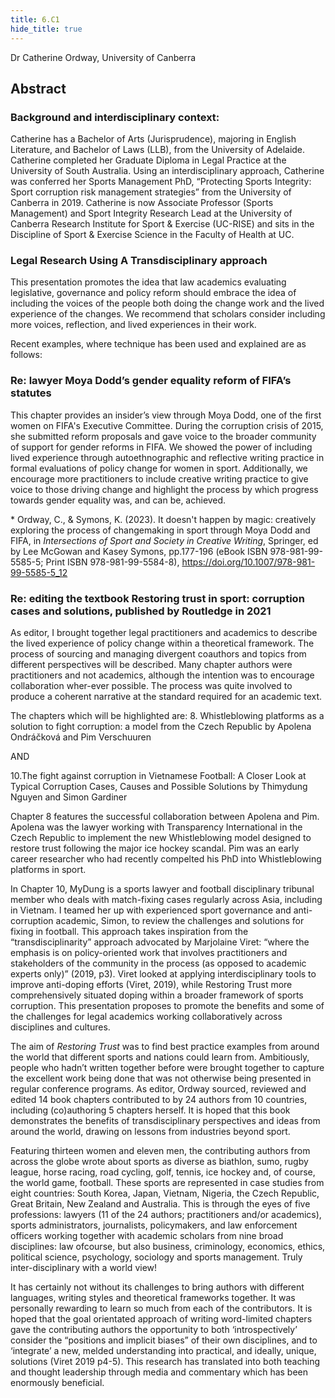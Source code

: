 ```yaml
---
title: 6.C1
hide_title: true
---
```


<AbstractHeader sKey='id6_C1'>
    Dr Catherine Ordway, University of Canberra
</AbstractHeader>

## Abstract

### Background and interdisciplinary context:
Catherine has a Bachelor of Arts (Jurisprudence), majoring in English Literature, and Bachelor of Laws (LLB), from the University of Adelaide.  Catherine completed her Graduate Diploma in Legal Practice at the University of South Australia. Using an interdisciplinary approach, Catherine was conferred her Sports Management PhD, “Protecting Sports Integrity: Sport corruption risk management strategies” from the University of Canberra in 2019.  Catherine is now Associate Professor (Sports Management) and Sport Integrity Research Lead at the University of Canberra Research Institute for Sport & Exercise (UC-RISE) and sits in the Discipline of Sport & Exercise Science in the Faculty of Health at UC.

### Legal Research Using A Transdisciplinary approach
This presentation promotes the idea that law academics evaluating legislative, governance and policy reform should embrace the idea of including the voices of the people both doing the change work and the lived experience of the changes. We recommend that scholars consider including more voices, reflection, and lived experiences in their work.

Recent examples, where technique has been used and explained are as follows:

### Re: lawyer Moya Dodd’s gender equality reform of FIFA’s statutes 
This chapter provides an insider’s view through Moya Dodd, one of the first women on FIFA's Executive Committee. During the corruption crisis of 2015, she submitted reform proposals and gave voice to the broader community of support for gender reforms in FIFA. We showed the power of including lived experience through autoethnographic and reflective writing practice in formal evaluations of policy change for women in sport. Additionally, we encourage more practitioners to include creative writing practice to give voice to those driving change and highlight the process by which progress towards gender equality was, and can be, achieved.

\* Ordway, C., & Symons, K. (2023). It doesn't happen by magic: creatively exploring the process of changemaking in sport through Moya Dodd and FIFA, in *Intersections of Sport and Society in Creative Writing*, Springer, ed by Lee McGowan and Kasey Symons, pp.177-196 (eBook ISBN 978-981-99-5585-5; Print ISBN 978-981-99-5584-8), https://doi.org/10.1007/978-981-99-5585-5_12

### Re: editing the textbook Restoring trust in sport: corruption cases and solutions, published by Routledge in 2021
As editor, I brought together legal practitioners and academics to describe the lived experience of policy change within a theoretical framework.  The process of sourcing and managing divergent coauthors and topics from different perspectives will be described. Many chapter authors were practitioners and not academics, although the intention was to encourage collaboration wher-ever possible. The process was quite involved to produce a coherent narrative at the standard required for an academic text.

The chapters which will be highlighted are:
8. Whistleblowing platforms as a solution to fight corruption: a model from the Czech Republic by Apolena Ondráčková and Pim Verschuuren

AND

10.The fight against corruption in Vietnamese Football: A Closer Look at Typical Corruption Cases, Causes and Possible Solutions by Thimydung Nguyen and Simon Gardiner

Chapter 8 features the successful collaboration between Apolena and Pim.  Apolena was the lawyer working with Transparency International in the Czech Republic to implement the new Whistleblowing model designed to restore trust following the major ice hockey scandal.  Pim was an early career researcher who had recently compelted his PhD into Whistleblowing platforms in sport.

In Chapter 10, MyDung is a sports lawyer and football disciplinary tribunal member who deals with match-fixing cases regularly across Asia, including in Vietnam.  I teamed her up with experienced sport governance and anti-corruption academic, Simon, to review the challenges and solutions for fixing in football. 
This approach takes inspiration from the “transdisciplinarity” approach advocated by Marjolaine Viret: “where the emphasis is on policy-oriented work that involves practitioners and stakeholders of the community in the process (as opposed to academic experts only)” (2019, p3).  Viret looked at applying interdisciplinary tools to improve anti-doping efforts (Viret, 2019), while Restoring Trust more comprehensively situated doping within a broader framework of sports corruption.  This presentation proposes to promote the benefits and some of the challenges for legal academics working collaboratively across disciplines and cultures.

The aim of *Restoring Trust* was to find best practice examples from around the world that different sports and nations could learn from.  Ambitiously, people who hadn’t written together before were brought together to capture the excellent work being done that was not otherwise being presented in regular conference programs.  As editor, Ordway sourced, reviewed and edited 14 book chapters contributed to by 24 authors from 10 countries, including (co)authoring 5 chapters herself.  It is hoped that this book demonstrates the benefits of transdisciplinary perspectives and ideas from around the world, drawing on lessons from industries beyond sport.  

Featuring thirteen women and eleven men, the contributing authors from across the globe wrote about sports as diverse as biathlon, sumo, rugby league, horse racing, road cycling, golf, tennis, ice hockey and, of course, the world game, football.  These sports are represented in case studies from eight countries: South Korea, Japan, Vietnam, Nigeria, the Czech Republic, Great Britain, New Zealand and Australia.  This is through the eyes of five professions: lawyers (11 of the 24 authors; practitioners and/or academics), sports administrators, journalists, policymakers, and law enforcement officers working together with academic scholars from nine broad disciplines: law ofcourse, but also business, criminology, economics, ethics, political science, psychology, sociology and sports management.  Truly inter-disciplinary with a world view!

It has certainly not without its challenges to bring authors with different languages, writing styles and theoretical frameworks together.  It was personally rewarding to learn so much from each of the contributors.  It is hoped that the goal orientated approach of writing word-limited chapters gave the contributing authors the opportunity to both ‘introspectively’ consider the “positions and implicit biases” of their own disciplines, and to ‘integrate’ a new, melded understanding into practical, and ideally, unique, solutions (Viret 2019 p4-5).  This research has translated into both teaching and thought leadership through media and commentary which has been enormously beneficial.  
